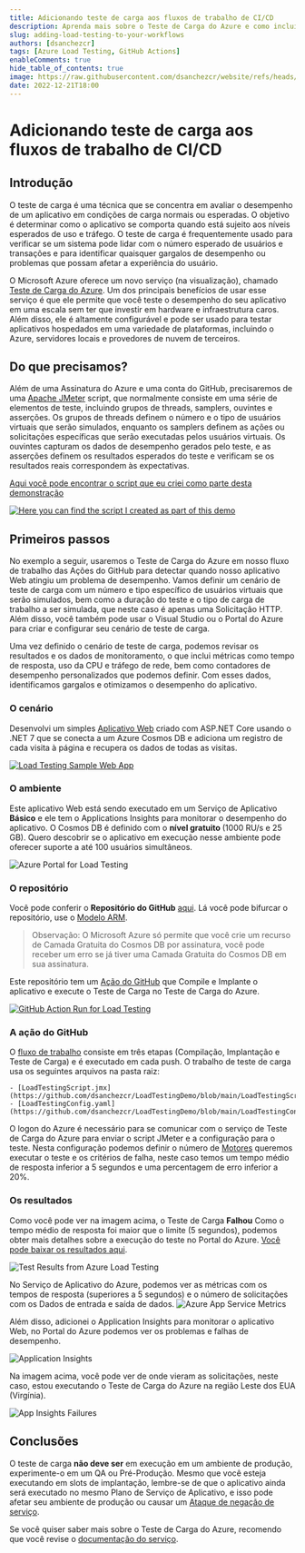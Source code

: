 ```yaml
---
title: Adicionando teste de carga aos fluxos de trabalho de CI/CD
description: Aprenda mais sobre o Teste de Carga do Azure e como incluí-lo em suas Ações do GitHub
slug: adding-load-testing-to-your-workflows
authors: [dsanchezcr]
tags: [Azure Load Testing, GitHub Actions]
enableComments: true
hide_table_of_contents: true
image: https://raw.githubusercontent.com/dsanchezcr/website/refs/heads/main/static/img/blog/2022-12-21-LoadTesting/LoadTestingWebApp.jpg
date: 2022-12-21T18:00
---
```


# Adicionando teste de carga aos fluxos de trabalho de CI/CD

## Introdução

O teste de carga é uma técnica que se concentra em avaliar o desempenho de um aplicativo em condições de carga normais ou esperadas. O objetivo é determinar como o aplicativo se comporta quando está sujeito aos níveis esperados de uso e tráfego. O teste de carga é frequentemente usado para verificar se um sistema pode lidar com o número esperado de usuários e transações e para identificar quaisquer gargalos de desempenho ou problemas que possam afetar a experiência do usuário.
<!--truncate-->
O Microsoft Azure oferece um novo serviço (na visualização), chamado [Teste de Carga do Azure](https://azure.microsoft.com/products/load-testing). Um dos principais benefícios de usar esse serviço é que ele permite que você teste o desempenho do seu aplicativo em uma escala sem ter que investir em hardware e infraestrutura caros. Além disso, ele é altamente configurável e pode ser usado para testar aplicativos hospedados em uma variedade de plataformas, incluindo o Azure, servidores locais e provedores de nuvem de terceiros.

## Do que precisamos?

Além de uma Assinatura do Azure e uma conta do GitHub, precisaremos de uma [Apache JMeter](https://jmeter.apache.org) script, que normalmente consiste em uma série de elementos de teste, incluindo grupos de threads, samplers, ouvintes e asserções. Os grupos de threads definem o número e o tipo de usuários virtuais que serão simulados, enquanto os samplers definem as ações ou solicitações específicas que serão executadas pelos usuários virtuais. Os ouvintes capturam os dados de desempenho gerados pelo teste, e as asserções definem os resultados esperados do teste e verificam se os resultados reais correspondem às expectativas.

[Aqui você pode encontrar o script que eu criei como parte desta demonstração](https://raw.githubusercontent.com/dsanchezcr/LoadTestingDemo/main/LoadTestingScript.jmx)

[![Here you can find the script I created as part of this demo](pathname:///img/blog/2022-12-21-LoadTesting/JMeterScript.jpg)](https://raw.githubusercontent.com/dsanchezcr/LoadTestingDemo/main/LoadTestingScript.jmx)

## Primeiros passos

No exemplo a seguir, usaremos o Teste de Carga do Azure em nosso fluxo de trabalho das Ações do GitHub para detectar quando nosso aplicativo Web atingiu um problema de desempenho. Vamos definir um cenário de teste de carga com um número e tipo específico de usuários virtuais que serão simulados, bem como a duração do teste e o tipo de carga de trabalho a ser simulada, que neste caso é apenas uma Solicitação HTTP. Além disso, você também pode usar o Visual Studio ou o Portal do Azure para criar e configurar seu cenário de teste de carga.

Uma vez definido o cenário de teste de carga, podemos revisar os resultados e os dados de monitoramento, o que inclui métricas como tempo de resposta, uso da CPU e tráfego de rede, bem como contadores de desempenho personalizados que podemos definir. Com esses dados, identificamos gargalos e otimizamos o desempenho do aplicativo.

### O cenário

Desenvolvi um simples [Aplicativo Web](https://loadtestingweb.azurewebsites.net) criado com ASP.NET Core usando o .NET 7 que se conecta a um Azure Cosmos DB e adiciona um registro de cada visita à página e recupera os dados de todas as visitas.

[![Load Testing Sample Web App](pathname:///img/blog/2022-12-21-LoadTesting/LoadTestingWebApp.jpg)](https://loadtestingweb.azurewebsites.net)

### O ambiente

Este aplicativo Web está sendo executado em um Serviço de Aplicativo <strong>Básico</strong> e ele tem o Applications Insights para monitorar o desempenho do aplicativo. O Cosmos DB é definido com o <strong>nível gratuito </strong>(1000 RU/s e 25 GB). Quero descobrir se o aplicativo em execução nesse ambiente pode oferecer suporte a até 100 usuários simultâneos.

![Azure Portal for Load Testing](pathname:///img/blog/2022-12-21-LoadTesting/AzurePortal.jpg)

### O repositório

Você pode conferir o **Repositório do GitHub** [aqui](https://github.com/dsanchezcr/LoadTestingDemo). Lá você pode bifurcar o repositório, use o [Modelo ARM](https://portal.azure.com/#create/Microsoft.Template/uri/https%3A%2F%2Fraw.githubusercontent.com%2Fdsanchezcr%2FLoadTestingDemo%2Fmain%2FARM%2Ftemplate.json).

> Observação: O Microsoft Azure só permite que você crie um recurso de Camada Gratuita do Cosmos DB por assinatura, você pode receber um erro se já tiver uma Camada Gratuita do Cosmos DB em sua assinatura.

Este repositório tem um [Ação do GitHub](https://github.com/dsanchezcr/LoadTestingDemo/actions/runs/3745714572) que Compile e Implante o aplicativo e execute o Teste de Carga no Teste de Carga do Azure.

[![GitHub Action Run for Load Testing](pathname:///img/blog/2022-12-21-LoadTesting/GitHubActionRun.jpg)](https://github.com/dsanchezcr/LoadTestingDemo/actions/runs/3745714572)

### A ação do GitHub

O [fluxo de trabalho](https://raw.githubusercontent.com/dsanchezcr/LoadTestingDemo/main/.github/workflows/workflow.yml) consiste em três etapas (Compilação, Implantação e Teste de Carga) e é executado em cada push. O trabalho de teste de carga usa os seguintes arquivos na pasta raiz:

 	- [LoadTestingScript.jmx](https://github.com/dsanchezcr/LoadTestingDemo/blob/main/LoadTestingScript.jmx)
 	- [LoadTestingConfig.yaml](https://github.com/dsanchezcr/LoadTestingDemo/blob/main/LoadTestingConfig.yaml)

O logon do Azure é necessário para se comunicar com o serviço de Teste de Carga do Azure para enviar o script JMeter e a configuração para o teste. Nesta configuração podemos definir o número de [Motores](https://learn.microsoft.com/azure/load-testing/concept-load-testing-concepts#test-engine?WT.mc_id=DT-MVP-5005361) queremos executar o teste e os critérios de falha, neste caso temos um tempo médio de resposta inferior a 5 segundos e uma percentagem de erro inferior a 20%.

### Os resultados

Como você pode ver na imagem acima, o Teste de Carga <strong>Falhou</strong> Como o tempo médio de resposta foi maior que o limite (5 segundos), podemos obter mais detalhes sobre a execução do teste no Portal do Azure. [Você pode baixar os resultados aqui](https://raw.githubusercontent.com/dsanchezcr/LoadTestingDemo/main/engine1_results.csv).

![Test Results from Azure Load Testing](pathname:///img/blog/2022-12-21-LoadTesting/TestResult.jpg)

No Serviço de Aplicativo do Azure, podemos ver as métricas com os tempos de resposta (superiores a 5 segundos) e o número de solicitações com os Dados de entrada e saída de dados.
![Azure App Service Metrics](pathname:///img/blog/2022-12-21-LoadTesting/AppServiceMetrics.jpg)

Além disso, adicionei o Application Insights para monitorar o aplicativo Web, no Portal do Azure podemos ver os problemas e falhas de desempenho.

![Application Insights](pathname:///img/blog/2022-12-21-LoadTesting/AppInsightsPerformance.jpg)

Na imagem acima, você pode ver de onde vieram as solicitações, neste caso, estou executando o Teste de Carga do Azure na região Leste dos EUA (Virgínia).

![App Insights Failures](pathname:///img/blog/2022-12-21-LoadTesting/AppInsightsFailures.jpg)

## Conclusões

O teste de carga <strong>não deve ser</strong> em execução em um ambiente de produção, experimente-o em um QA ou Pré-Produção. Mesmo que você esteja executando em slots de implantação, lembre-se de que o aplicativo ainda será executado no mesmo Plano de Serviço de Aplicativo, e isso pode afetar seu ambiente de produção ou causar um [Ataque de negação de serviço](https://en.wikipedia.org/wiki/Denial-of-service_attack).

Se você quiser saber mais sobre o Teste de Carga do Azure, recomendo que você revise o [documentação do serviço](https://learn.microsoft.com/azure/load-testing).